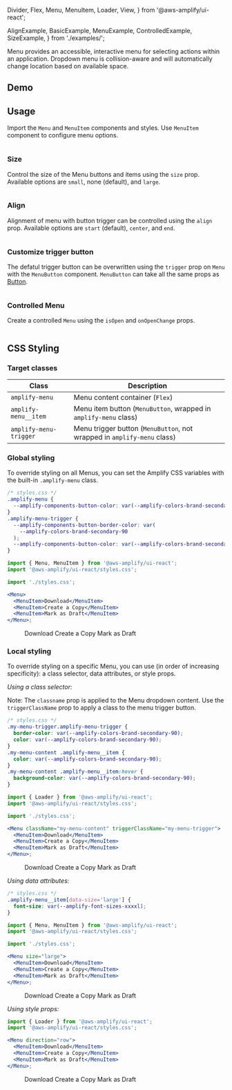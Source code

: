   Divider,
  Flex,
  Menu,
  MenuItem,
  Loader,
  View,
} from '@aws-amplify/ui-react';

  AlignExample,
  BasicExample,
  MenuExample,
  ControlledExample,
  SizeExample,
} from './examples/';


Menu provides an accessible, interactive menu for selecting actions within an application. Dropdown menu is collision-aware and will automatically change location based on available space.

## Demo

<MenuDemo />

## Usage

Import the `Menu` and `MenuItem` components and styles. Use `MenuItem` component to configure menu options.

```tsx file=./examples/basicExample.tsx

```

<Example>
  <BasicExample />
</Example>

### Size

Control the size of the Menu buttons and items using the `size` prop. Available options are `small`, none (default), and `large`.

```tsx file=./examples/sizeExample.tsx

```

<Example>
  <SizeExample />
</Example>

### Align

Alignment of menu with button trigger can be controlled using the `align` prop. Available options are `start` (default), `center`, and `end`.

```tsx file=./examples/alignExample.tsx

```

<Example>
  <AlignExample />
</Example>

### Customize trigger button

The defatul trigger button can be overwritten using the `trigger` prop on `Menu` with the `MenuButton` component.
`MenuButton` can take all the same props as [Button](./button).

```tsx file=./examples/menuExample.tsx

```

<Example>
  <MenuExample />
</Example>

### Controlled Menu

Create a controlled `Menu` using the `isOpen` and `onOpenChange` props.

```tsx file=./examples/controlledExample.tsx

```

<Example>
  <ControlledExample />
</Example>

## CSS Styling

### Target classes

| Class                  | Description                                                             |
| ---------------------- | ----------------------------------------------------------------------- |
| `amplify-menu`         | Menu content container (`Flex`)                                         |
| `amplify-menu__item`   | Menu item button (`MenuButton`, wrapped in `amplify-menu` class)        |
| `amplify-menu-trigger` | Menu trigger button (`MenuButton`, not wrapped in `amplify-menu` class) |

### Global styling

To override styling on all Menus, you can set the Amplify CSS variables with the built-in `.amplify-menu` class.

```css
/* styles.css */
.amplify-menu {
  --amplify-components-button-color: var(--amplify-colors-brand-secondary-90);
}
.amplify-menu-trigger {
  --amplify-components-button-border-color: var(
    --amplify-colors-brand-secondary-90
  );
  --amplify-components-button-color: var(--amplify-colors-brand-secondary-90);
}
```

```jsx
import { Menu, MenuItem } from '@aws-amplify/ui-react';
import '@aws-amplify/ui-react/styles.css';

import './styles.css';

<Menu>
  <MenuItem>Download</MenuItem>
  <MenuItem>Create a Copy</MenuItem>
  <MenuItem>Mark as Draft</MenuItem>
</Menu>;
```

<Example>
  <Menu
    className="global-styling-menu"
    triggerClassName="global-styling-menu-trigger"
  >
    <MenuItem>Download</MenuItem>
    <MenuItem>Create a Copy</MenuItem>
    <MenuItem>Mark as Draft</MenuItem>
  </Menu>
</Example>

### Local styling

To override styling on a specific Menu, you can use (in order of increasing specificity): a class selector, data attributes, or style props.

_Using a class selector:_

Note: The `classname` prop is applied to the Menu dropdown content. Use the `triggerClassName` prop to apply a class to the menu trigger button.

```css
/* styles.css */
.my-menu-trigger.amplify-menu-trigger {
  border-color: var(--amplify-colors-brand-secondary-90);
  color: var(--amplify-colors-brand-secondary-90);
}
.my-menu-content .amplify-menu__item {
  color: var(--amplify-colors-brand-secondary-90);
}
.my-menu-content .amplify-menu__item:hover {
  background-color: var(--amplify-colors-brand-secondary-90);
}
```

```jsx
import { Loader } from '@aws-amplify/ui-react';
import '@aws-amplify/ui-react/styles.css';

import './styles.css';

<Menu className="my-menu-content" triggerClassName="my-menu-trigger">
  <MenuItem>Download</MenuItem>
  <MenuItem>Create a Copy</MenuItem>
  <MenuItem>Mark as Draft</MenuItem>
</Menu>;
```

<Example>
  <Menu className="my-menu-content" triggerClassName="my-menu-trigger">
    <MenuItem>Download</MenuItem>
    <MenuItem>Create a Copy</MenuItem>
    <MenuItem>Mark as Draft</MenuItem>
  </Menu>
</Example>

_Using data attributes:_

```css
/* styles.css */
.amplify-menu__item[data-size='large'] {
  font-size: var(--amplify-font-sizes-xxxxl);
}
```

```jsx
import { Menu, MenuItem } from '@aws-amplify/ui-react';
import '@aws-amplify/ui-react/styles.css';

import './styles.css';

<Menu size="large">
  <MenuItem>Download</MenuItem>
  <MenuItem>Create a Copy</MenuItem>
  <MenuItem>Mark as Draft</MenuItem>
</Menu>;
```

<Example>
  <Menu size="large" className="custom-font-size">
    <MenuItem>Download</MenuItem>
    <MenuItem>Create a Copy</MenuItem>
    <MenuItem>Mark as Draft</MenuItem>
  </Menu>
</Example>

_Using style props:_

```jsx
import { Loader } from '@aws-amplify/ui-react';
import '@aws-amplify/ui-react/styles.css';

<Menu direction="row">
  <MenuItem>Download</MenuItem>
  <MenuItem>Create a Copy</MenuItem>
  <MenuItem>Mark as Draft</MenuItem>
</Menu>;
```

<Example>
  <Menu direction="row">
    <MenuItem>Download</MenuItem>
    <MenuItem>Create a Copy</MenuItem>
    <MenuItem>Mark as Draft</MenuItem>
  </Menu>
</Example>
